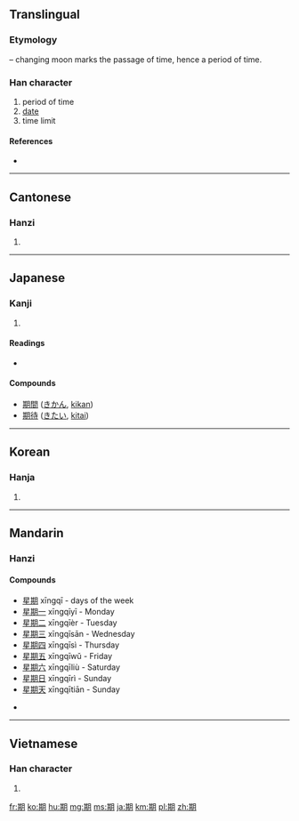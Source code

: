 {{also|朞}}
==Translingual==
{{stroke order|strokes=12}}

===Etymology===
{{Han compound|其|月|t2=moon|ls=psc|c1=p|c2=s}} – changing moon marks the passage of time, hence a period of time.

===Han character===
{{Han char|rn=74|rad=月|as=08|sn=12|four=4782<sub>0</sub>|canj=廿金月 (TCB)}}

# period of time
# [[date]]
# time limit

====References====
* {{Han ref|kx=0506.110|dkj=14378|dj=0887.040|hdz=32083.070|uh=671F|ud=26399|bh=B4C1|bd=46273}}

----

==Cantonese==

===Hanzi===
{{yue-hanzi|jyut=|y=kei4}}

# {{defn|lang=yue|sort=月08}}

----

==Japanese==

===Kanji===
{{ja-kanji|grade=3|rs=月08}}

# {{defn|lang=ja|sort=月08}}

====Readings====
* {{ja-readings|on=[[き]] (ki), [[ご]] (go)|kun=[[ちぎる]] (chigiru)}}

====Compounds====
* [[期間]] ([[きかん]], [[kikan]])
* [[期待]] ([[きたい]], [[kitai]])

----

==Korean==

===Hanja===
{{ko-hanja|hangeul=기|eumhun=|rv=gi|mr=ki|y=ki}}

# {{defn|lang=ko|sort=月08}}

----

==Mandarin==

===Hanzi===
{{cmn-hanzi|pin=[[jī]] ([[ji1]]), [[qī]] ([[qi1]]), [[qí]] ([[qi2]])|wg=chi<sup>1</sup>, ch'i<sup>1</sup>, ch'i<sup>2</sup>}}

====Compounds====
* [[星期]]   xīngqī - days of the week
* [[星期一]] xīngqīyī - Monday
* [[星期二]] xīngqīèr - Tuesday
* [[星期三]] xīngqīsān - Wednesday
* [[星期四]] xīngqīsì - Thursday
* [[星期五]] xīngqīwǔ - Friday
* [[星期六]] xīngqīliù - Saturday
* [[星期日]] xīngqīrì - Sunday
* [[星期天]] xīngqītiān - Sunday

* {{defn|lang=cmn|sort=月08}}

----

==Vietnamese==

===Han character===
{{vi-hantu|[[kỳ]], [[kì]], [[kề]]|rs=月08}}

# {{defn|lang=vi|sort=月08}}

[[fr:期]]
[[ko:期]]
[[hu:期]]
[[mg:期]]
[[ms:期]]
[[ja:期]]
[[km:期]]
[[pl:期]]
[[zh:期]]